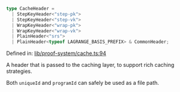 ```ts
type CacheHeader = 
  | StepKeyHeader<"step-pk">
  | StepKeyHeader<"step-vk">
  | WrapKeyHeader<"wrap-pk">
  | WrapKeyHeader<"wrap-vk">
  | PlainHeader<"srs">
  | PlainHeader<typeof LAGRANGE_BASIS_PREFIX> & CommonHeader;
```

Defined in: [lib/proof-system/cache.ts:94](https://github.com/o1-labs/o1js/blob/df1ff77af12d7cbbed4a6167f02815fad4f0dceb/src/lib/proof-system/cache.ts#L94)

A header that is passed to the caching layer, to support rich caching strategies.

Both `uniqueId` and `programId` can safely be used as a file path.
